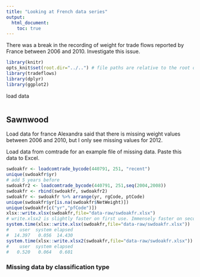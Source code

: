 ```yaml
---
title: "Looking at French data series"
output:
  html_document:
    toc: true
---
```

There was a break in the recording of weight for trade flows reported by 
France between 2006 and 2010. Investigate this issue.


```r
library(knitr)
opts_knit$set(root.dir="../..") # file paths are relative to the root of the project directory
library(tradeflows)
library(dplyr)
library(ggplot2)
``` 
load data
```r

```

## Sawnwood
Load data for france Alexandra said that there is missing weight values between 
2006 and 2010, but I only see missing values for 2012.

Load data from comtrade for an example file of missing data.
Paste this data to Excel.
```r
swdoakfr <- loadcomtrade_bycode(440791, 251, "recent")
unique(swdoakfr$yr)
# add 5 years before
swdoakfr2 <- loadcomtrade_bycode(440791, 251,seq(2004,2008))
swdoakfr <- rbind(swdoakfr, swdoakfr2)
swdoakfr <- swdoakfr %>% arrange(yr, rgCode, ptCode)
unique(swdoakfr$yr[is.na(swdoakfr$NetWeight)])
unique(swdoakfr[c("yr","pfCode")])
xlsx::write.xlsx(swdoakfr,file="data-raw/swdoakfr.xlsx")
# write.xlsx2 is slightly faster on first use. Immensely faster on second use.
system.time(xlsx::write.xlsx(swdoakfr,file="data-raw/swdoakfr.xlsx"))
#    user  system elapsed 
#  14.397   0.056  14.430 
system.time(xlsx::write.xlsx2(swdoakfr,file="data-raw/swdoakfr.xlsx"))
#    user  system elapsed 
#   0.520   0.064   0.601 
```

### Missing data by classification type
